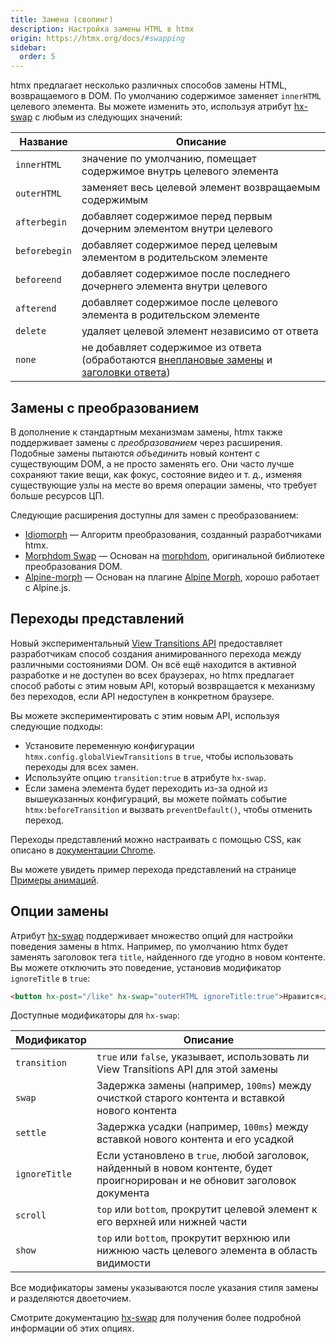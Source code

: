 ```yaml
---
title: Замена (свопинг)
description: Настройка замены HTML в htmx
origin: https://htmx.org/docs/#swapping
sidebar:
  order: 5
---
```


htmx предлагает несколько различных способов замены HTML, возвращаемого в DOM. По умолчанию содержимое заменяет `innerHTML` целевого элемента. Вы можете изменить это, используя атрибут [hx-swap](/attributes/hx-swap) с любым из следующих значений:

| Название      | Описание                                                                 |
|---------------|--------------------------------------------------------------------------|
| `innerHTML`   | значение по умолчанию, помещает содержимое внутрь целевого элемента     |
| `outerHTML`   | заменяет весь целевой элемент возвращаемым содержимым                   |
| `afterbegin`  | добавляет содержимое перед первым дочерним элементом внутри целевого     |
| `beforebegin` | добавляет содержимое перед целевым элементом в родительском элементе     |
| `beforeend`   | добавляет содержимое после последнего дочернего элемента внутри целевого  |
| `afterend`    | добавляет содержимое после целевого элемента в родительском элементе      |
| `delete`      | удаляет целевой элемент независимо от ответа                             |
| `none`        | не добавляет содержимое из ответа (обработаются [внеплановые замены](/oob_swaps) и [заголовки ответа](/response-headers)) |

## Замены с преобразованием

В дополнение к стандартным механизмам замены, htmx также поддерживает замены с _преобразованием_ через расширения. Подобные замены пытаются _объединить_ новый контент с существующим DOM, а не просто заменять его. Они часто лучше сохраняют такие вещи, как фокус, состояние видео и т. д., изменяя существующие узлы на месте во время операции замены, что требует больше ресурсов ЦП.

Следующие расширения доступны для замен с преобразованием:

* [Idiomorph](https://htmx.org/extensions/idiomorph) — Алгоритм преобразования, созданный разработчиками htmx.
* [Morphdom Swap](https://github.com/bigskysoftware/htmx-extensions/blob/main/src/morphdom-swap/README.md) — Основан на [morphdom](https://github.com/patrick-steele-idem/morphdom), оригинальной библиотеке преобразования DOM.
* [Alpine-morph](https://github.com/bigskysoftware/htmx-extensions/blob/main/src/alpine-morph/README.md) — Основан на плагине [Alpine Morph](https://alpinejs.dragomano.ru/plugins/morph/), хорошо работает с Alpine.js.

## Переходы представлений

Новый экспериментальный [View Transitions API](https://developer.mozilla.org/en-US/docs/Web/API/View_Transitions_API) предоставляет разработчикам способ создания анимированного перехода между различными состояниями DOM. Он всё ещё находится в активной разработке и не доступен во всех браузерах, но htmx предлагает способ работы с этим новым API, который возвращается к механизму без переходов, если API недоступен в конкретном браузере.

Вы можете экспериментировать с этим новым API, используя следующие подходы:

* Установите переменную конфигурации `htmx.config.globalViewTransitions` в `true`, чтобы использовать переходы для всех замен.
* Используйте опцию `transition:true` в атрибуте `hx-swap`.
* Если замена элемента будет переходить из-за одной из вышеуказанных конфигураций, вы можете поймать событие `htmx:beforeTransition` и вызвать `preventDefault()`, чтобы отменить переход.

Переходы представлений можно настраивать с помощью CSS, как описано в [документации Chrome](https://developer.chrome.com/docs/web-platform/view-transitions/#simple-customization).

Вы можете увидеть пример перехода представлений на странице [Примеры анимаций](https://htmx.org/examples/animations#view-transitions).

## Опции замены

Атрибут [hx-swap](/attributes/hx-swap) поддерживает множество опций для настройки поведения замены в htmx. Например, по умолчанию htmx будет заменять заголовок тега `title`, найденного где угодно в новом контенте. Вы можете отключить это поведение, установив модификатор `ignoreTitle` в `true`:

```html wrap
<button hx-post="/like" hx-swap="outerHTML ignoreTitle:true">Нравится</button>
```

Доступные модификаторы для `hx-swap`:

| Модификатор   | Описание                                                                                              |
|---------------|-------------------------------------------------------------------------------------------------------|
| `transition`  | `true` или `false`, указывает, использовать ли View Transitions API для этой замены           |
| `swap`        | Задержка замены (например, `100ms`) между очисткой старого контента и вставкой нового контента      |
| `settle`      | Задержка усадки (например, `100ms`) между вставкой нового контента и его усадкой                     |
| `ignoreTitle` | Если установлено в `true`, любой заголовок, найденный в новом контенте, будет проигнорирован и не обновит заголовок документа |
| `scroll`      | `top` или `bottom`, прокрутит целевой элемент к его верхней или нижней части                         |
| `show`        | `top` или `bottom`, прокрутит верхнюю или нижнюю часть целевого элемента в область видимости         |

Все модификаторы замены указываются после указания стиля замены и разделяются двоеточием.

Смотрите документацию [hx-swap](/attributes/hx-swap) для получения более подробной информации об этих опциях.
